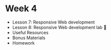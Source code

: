 
# Week 4

- <Link to="/week-4/lesson-7">Lesson 7: Responsive Web development</Link>
- <Link to="/week-4/lesson-8">Lesson 8: Responsive Web development lab 🧪</Link>
- Useful Resources
- Bonus Materials
- Homework
